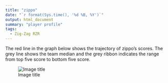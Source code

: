 ```yaml
---
title: "zippo"
date: "`r format(Sys.time(), '%d %B, %Y')`"
output: html_document
summary: "player profile"
tags:
  - Zig-Zag RZR
---
```


The red line in the graph below shows the trajectory of zippo's scores. The grey line shows the team median and the grey ribbon indicates the range from top five score to bottom five score.

![Image title](zippo.jpg)
